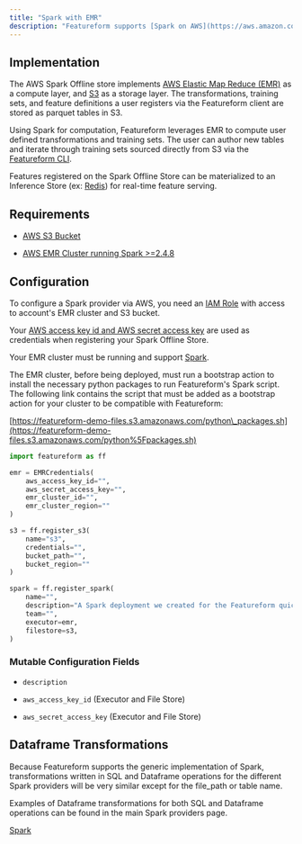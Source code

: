 ```yaml
---
title: "Spark with EMR"
description: "Featureform supports [Spark on AWS](https://aws.amazon.com/emr/features/spark/) as an Offline Store."
---
```


## Implementation

The AWS Spark Offline store implements [AWS Elastic Map Reduce (EMR)](https://aws.amazon.com/emr/) as a compute layer, and [S3](https://docs.aws.amazon.com/AmazonS3/latest/userguide/Welcome.html) as a storage layer. The transformations, training sets, and feature definitions a user registers via the Featureform client are stored as parquet tables in S3.

Using Spark for computation, Featureform leverages EMR to compute user defined transformations and training sets. The user can author new tables and iterate through training sets sourced directly from S3 via the [Featureform CLI](/getting-started/interact-with-the-cli).

Features registered on the Spark Offline Store can be materialized to an Inference Store (ex: [Redis](/inference-online-stores/redis)) for real-time feature serving.

## Requirements

* [AWS S3 Bucket](https://docs.aws.amazon.com/s3/?icmpid=docs%5Fhomepage%5Ffeaturedsvcs)

* [AWS EMR Cluster running Spark >=2.4.8](https://docs.aws.amazon.com/emr/index.html)

## Configuration

To configure a Spark provider via AWS, you need an [IAM Role](https://docs.aws.amazon.com/IAM/latest/UserGuide/id%5Froles.html) with access to account's EMR cluster and S3 bucket.

Your [AWS access key id and AWS secret access key](https://docs.aws.amazon.com/general/latest/gr/aws-sec-cred-types.html) are used as credentials when registering your Spark Offline Store.

Your EMR cluster must be running and support [Spark](https://docs.aws.amazon.com/emr/latest/ReleaseGuide/emr-spark.html).

The EMR cluster, before being deployed, must run a bootstrap action to install the necessary python packages to run Featureform's Spark script. The following link contains the script that must be added as a bootstrap action for your cluster to be compatible with Featureform:

[https://featureform-demo-files.s3.amazonaws.com/python\_packages.sh](https://featureform-demo-files.s3.amazonaws.com/python%5Fpackages.sh)

```py spark\_quickstart.py
import featureform as ff

emr = EMRCredentials(
    aws_access_key_id="",
    aws_secret_access_key="",
    emr_cluster_id="",
    emr_cluster_region=""
)

s3 = ff.register_s3(
    name="s3",
    credentials="",
    bucket_path="",
    bucket_region=""
)

spark = ff.register_spark(
    name="",
    description="A Spark deployment we created for the Featureform quickstart",
    team="",
    executor=emr,
    filestore=s3,
)
```

### Mutable Configuration Fields

* `description`

* `aws_access_key_id` (Executor and File Store)

* `aws_secret_access_key` (Executor and File Store)

## Dataframe Transformations

Because Featureform supports the generic implementation of Spark, transformations written in SQL and Dataframe operations for the different Spark providers will be very similar except for the file\_path or table name.

Examples of Dataframe transformations for both SQL and Dataframe operations can be found in the main Spark providers page.

[Spark](/training-offline-stores/spark)